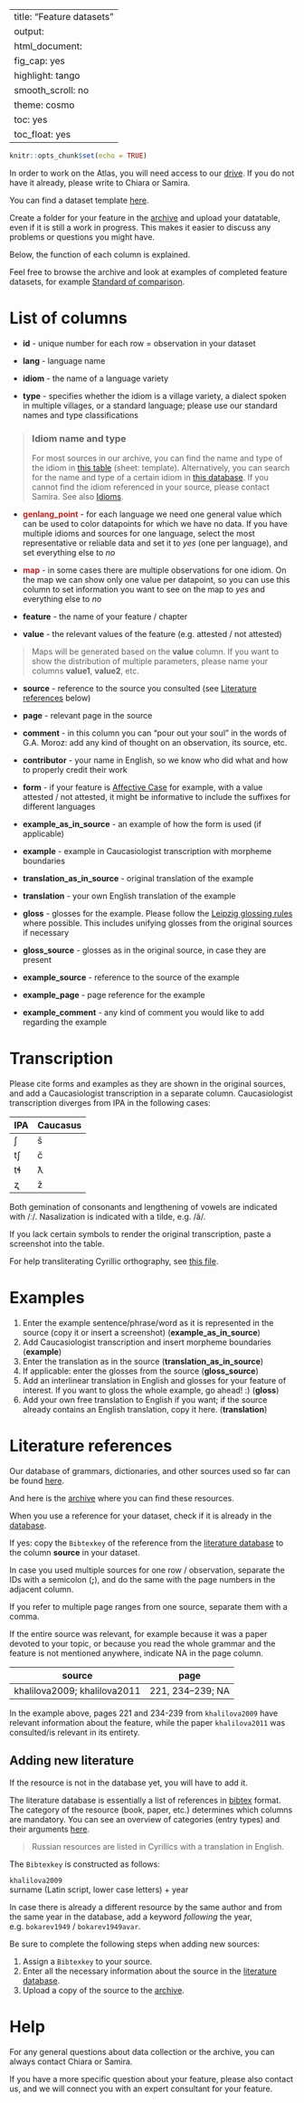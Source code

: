 
---
title: "Feature datasets"
output:
  html_document:
    fig_cap: yes
    highlight: tango
    smooth_scroll: no
    theme: cosmo
    toc: yes
    toc_float: yes
---

```r
knitr::opts_chunk$set(echo = TRUE)
```

In order to work on the Atlas, you will need access to our [drive](https://drive.google.com/drive/folders/1qN3TpzX-wTxiX2ZX0ZNJ6SledqzLHE5W). If you do not have it already, please write to Chiara or Samira.

You can find a dataset template [here](https://docs.google.com/spreadsheets/d/1ptIOqpr6PMLdMv0QOLShO_bvQMmYz_88q4My7rC9wY0/edit?usp=sharing).

Create a folder for your feature in the [archive](https://drive.google.com/drive/folders/1Rrm0NOH2E7dGMC97TdCFhjg7Y_FrAU3i?usp=sharing) and upload your datatable, even if it is still a work in progress. This makes it easier to discuss any problems or questions you might have.

Below, the function of each column is explained.

Feel free to browse the archive and look at examples of completed feature datasets, for example [Standard of comparison](https://docs.google.com/spreadsheets/d/1EO_EdjBMZb5wXVpF4-ps89tKCY3lZ0Dfo55HP_U6EXY/edit?usp=sharing).


# List of columns

* **id** - unique number for each row = observation in your dataset
* **lang** - language name

* **idiom** - the name of a language variety
* **type** - specifies whether the idiom is a village variety, a dialect spoken in multiple villages, or a standard language; please use our standard names and type classifications


> ### Idiom name and type
For most sources in our archive, you can find the name and type of the idiom in [this table](https://docs.google.com/spreadsheets/d/1XmOaGjd3ri6uA6yKBNobEfRqkPnsO3ljy_DssM2JrqM/edit?usp=sharing) (sheet: template). Alternatively, you can search for the name and type of a certain idiom in [this database](https://sverhees.github.io/master_villages/sample_maps.html). If you cannot find the idiom referenced in your source, please contact Samira. 
See also [Idioms]().

* <span style="color:Firebrick">**genlang_point**</span> - for each language we need one general value which can be used to color datapoints for which we have no data. If you have multiple idioms and sources for one language, select the most representative or reliable data and set it to *yes* (one per language), and set everything else to *no*
* <span style="color:Firebrick">**map**</span> - in some cases there are multiple observations for one idiom. On the map we can show only one value per datapoint, so you can use this column to set information you want to see on the map to *yes* and everything else to *no*

* **feature** - the name of your feature / chapter
* **value** - the relevant values of the feature (e.g. attested / not attested)

> Maps will be generated based on the **value** column. If you want to show the distribution of multiple parameters, please name your columns **value1**, **value2**, etc.

* **source** - reference to the source you consulted (see [Literature references](#literature-references) below)
* **page** - relevant page in the source
* **comment** - in this column you can "pour out your soul" in the words of G.A. Moroz: add any kind of thought on an observation, its source, etc.
* **contributor** - your name in English, so we know who did what and how to properly credit their work

* **form** - if your feature is [Affective Case](https://timtim1342.github.io/affective.html) for example, with a value attested / not attested, it might be informative to include the suffixes for different languages
* **example_as_in_source** -  an example of how the form is used (if applicable)
* **example** - example in Caucasiologist transcription with morpheme boundaries
* **translation_as_in_source** - original translation of the example
* **translation** - your own English translation of the example
* **gloss** - glosses for the example. Please follow the [Leipzig glossing rules](https://www.eva.mpg.de/lingua/pdf/Glossing-Rules.pdf) where possible. This includes unifying glosses from the original sources if necessary
* **gloss_source** - glosses as in the original source, in case they are present
* **example_source** - reference to the source of the example
* **example_page** - page reference for the example
* **example_comment** - any kind of comment you would like to add regarding the example

# Transcription

Please cite forms and examples as they are shown in the original sources, and add a Caucasiologist transcription in a separate column. Caucasiologist transcription diverges from IPA in the following cases:

|IPA|Caucasus|
|---|--------|
|ʃ  |š       |
|tʃ |č       |
|tɬ |ƛ       |
|ʐ  |ž       |

Both gemination of consonants and lengthening of vowels are indicated with /ː/. Nasalization is indicated with a tilde, e.g. /ã/.

If you lack certain symbols to render the original transcription, paste a screenshot into the table.

For help transliterating Cyrillic orthography, see [this file](https://drive.google.com/file/d/19KGYuzTTaopf-2opXuaGfDVKiv3kqS2A/view?usp=sharing).


# Examples

1. Enter the example sentence/phrase/word as it is represented in the source (copy it or insert a screenshot) (**example_as_in_source**)
2. Add Caucasiologist transcription and insert morpheme boundaries (**example**)
3. Enter the translation as in the source (**translation_as_in_source**)
4. If applicable: enter the glosses from the source (**gloss_source**)
4. Add an interlinear translation in English and glosses for your feature of interest. If you want to gloss the whole example, go ahead! :) (**gloss**)
5. Add your own free translation to English if you want; if the source already contains an English translation, copy it here. (**translation**)

# Literature references

Our database of grammars, dictionaries, and other sources used so far can be found [here](https://docs.google.com/spreadsheets/d/1XmOaGjd3ri6uA6yKBNobEfRqkPnsO3ljy_DssM2JrqM/edit?usp=sharing).

And here is the [archive](https://drive.google.com/drive/folders/14RBA31Cj1MsFSiV4E_ZqTLGOhI1dUfMD?usp=sharing) where you can find these resources.

When you use a reference for your dataset, check if it is already in the [database](https://docs.google.com/spreadsheets/d/1XmOaGjd3ri6uA6yKBNobEfRqkPnsO3ljy_DssM2JrqM/edit?usp=sharing). 

If yes: copy the `Bibtexkey` of the reference from the [literature database](https://docs.google.com/spreadsheets/d/1XmOaGjd3ri6uA6yKBNobEfRqkPnsO3ljy_DssM2JrqM/edit?usp=sharing) to the column **source** in your dataset. 

In case you used multiple sources for one row / observation, separate the IDs with a semicolon (**;**), and do the same with the page numbers in the adjacent column. 

If you refer to multiple page ranges from one source, separate them with a comma. 

If the entire source was relevant, for example because it was a paper devoted to your topic, or because you read the whole grammar and the feature is not mentioned anywhere, indicate NA in the page column.

|source                       |page              |
|-----------------------------|------------------|
|khalilova2009; khalilova2011 |221, 234–239; NA  |

In the example above, pages 221 and 234-239 from `khalilova2009` have relevant information about the feature, while the paper `khalilova2011` was consulted/is relevant in its entirety.


## Adding new literature

If the resource is not in the database yet, you will have to add it. 

The literature database is essentially a list of references in [bibtex](https://en.wikipedia.org/wiki/BibTeX) format. The category of the resource (book, paper, etc.) determines which columns are mandatory. You can see an overview of categories (entry types) and their arguments [here](https://www.bibtex.com/e/entry-types/).

> Russian resources are listed in Cyrillics with a translation in English.

The `Bibtexkey` is constructed as follows:

`khalilova2009`  
surname (Latin script, lower case letters) + year

In case there is already a different resource by the same author and from the same year in the database, add a keyword *following* the year, e.g. `bokarev1949` / `bokarev1949avar`.


Be sure to complete the following steps when adding new sources:

1. Assign a `Bibtexkey` to your source.
2. Enter all the necessary information about the source in the [literature database](https://docs.google.com/spreadsheets/d/1XmOaGjd3ri6uA6yKBNobEfRqkPnsO3ljy_DssM2JrqM/edit?usp=sharing).
3. Upload a copy of the source to the [archive](https://drive.google.com/drive/folders/14RBA31Cj1MsFSiV4E_ZqTLGOhI1dUfMD?usp=sharing).





# Help

For any general questions about data collection or the archive, you can always contact Chiara or Samira.

If you have a more specific question about your feature, please also contact us, and we will connect you with an expert consultant for your feature.